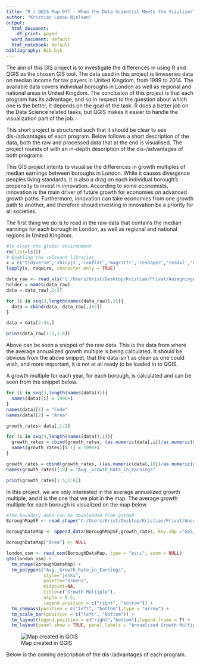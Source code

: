 ```yaml
---
title: "R / QGIS Map-Off - When the Data Scientist Meets the Vizulizer"
author: "Kristian Lunow Nielsen"
output:
  html_document:
    df_print: paged
  word_document: default
  html_notebook: default
bibliography: Bib.bib
---
```

The aim of this GIS project is to investigate the differences in using R and QGIS as the chosen GIS tool. The data used in this project is timeseries data on median income for tax payers in United Kingdom, from 1999 to 2014. The available data covers individual boroughs in London as well as regional and national areas in United Kingdom.
The conclusion of this project is that each program has its advantage, and so in respect to the question about which one is the better, it depends on the goal of the task. R does a better job on the Data Science related tasks, but QGIS makes it easier to handle the visualization part of the job.

This short project is structured such that it should be clear to see dis-/advantages of each program. 
Below follows a short description of the data, both the raw and processed data that at the end is visualised.
The project rounds of with an in-depth description of the dis-/advantages of both programs.

This GIS project intents to visualise the differences in growth multiples of median earnings between boroughs in London. While it causes divergence peoples living standards, it is also a drag on each individual borough’s propensity to invest in innovation. According to some economists, innovation is the main driver of future growth for economies on advanced growth paths. Furthermore, innovation can take economies from one growth path to another, and therefore should investing in innovation be a priority for all societies. 

The first thing we do is to read in the raw data that contains the median earnings for each borough in London, as well as regional and national regions in United Kingdom.  
```r
#To clear the global environment
rm(list=ls())
# Enabling the relevant libraries
x = c("tidyverse",'shinyjs','leaflet','magrittr','reshape2','readxl','dplyr',"maptools","classInt","OpenStreetMap","tmap","RColorBrewer", "sp", "rgeos", "tmaptools","ggmap", "shinyjs","sf", "downloader", "rgdal", "geojsonio")
lapply(x, require, character.only = TRUE)

data_raw <- read_xls('C:/Users/Krist/Desktop/Kristian/Privat/Ansøgninger/Udveksling/University College London/Being there/Geographic Information Systems/First Assignment/income-of-tax-payers.xls')
holder = names(data_raw)
data = data_raw[,1:2]

for (i in seq(3,length(names(data_raw)),3)){
  data = cbind(data, data_raw[,i+2])
}

data = data[2:34,]
```

```r
print(data_raw[1:5,1:6])
```

Above can be seen a snippet of the raw data. This is the data from where the average annualized growth multiple is being calculated. It should be obvious from the above snippet, that the data isn't as clean as one could wish, and more important, it is not at all ready to be loaded in to QGIS.

A growth multiple for each year, for each borough, is calculated and can be seen from the snippet below.

```r
for (i in seq(3,length(names(data)))){
  names(data)[i] = 1996+i
}
names(data)[1] = "Code"
names(data)[2] = "Area"

growth_rates= data[,1:2]

for (i in seq(4,length(names(data)),1)){
  growth_rates = cbind(growth_rates, (as.numeric(data[,i])/as.numeric(data[,i-1])))
  names(growth_rates)[i-1] = 1996+i
}

growth_rates = cbind(growth_rates, ((as.numeric(data[,18])/as.numeric(data[,3]))^(1/16)))
names(growth_rates)[18] = "Avg._Growth_Rate_in_Earnings"
```

```r
print(growth_rates[1:5,1:6])
```

In this project, we are only interested in the average annualized growth multiple, and it is the one that we plot in the map.
The average growth multiple for each borough is visualized on the map below.

```r
#The boundary data can be downloaded from github
BoroughMapSF <- read_shape("C:/Users/Krist/Desktop/Kristian/Privat/Ansøgninger/Udveksling/University College London/Being there/Geographic Information Systems/GIS/Wk2/Boundary data/statistical-gis-boundaries-london/ESRI/London_Borough_Excluding_MHW.shp", as.sf = TRUE)

BoroughDataMap <- append_data(BoroughMapSF,growth_rates, key.shp ="GSS_CODE", key.data = "Code", ignore.duplicates = TRUE)

BoroughDataMap["Area"] <- NULL
```
```r
london_osm <- read_osm(BoroughDataMap, type = "esri", zoom = NULL)
qtm(london_osm) + 
  tm_shape(BoroughDataMap) + 
  tm_polygons("Avg._Growth_Rate_in_Earnings", 
              style="jenks",
              palette="Greens",
              midpoint=NA,
              title=c("Growth Multiple"),
              alpha = 0.5,
              legend.position = c("right", "bottom")) + 
  tm_compass(position = c("left", "bottom"),type = "arrow") + 
  tm_scale_bar(position = c("left", "bottom")) +
  tm_layout(legend.position = c("right","bottom"),legend.frame = T) +
  tm_layout(panel.show = TRUE, panel.labels = "Annualised Growth Multiple, Median Earnings, from 1999-2014", panel.label.size = 1.05)


```

![Map created in QGIS](Avg_Ann_Growth_Rate.png)

Below is the coming description of the dis-/advantages of each program.